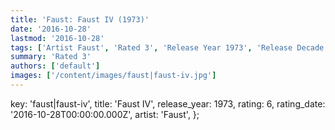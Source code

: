 ```yaml
---
title: 'Faust: Faust IV (1973)'
date: '2016-10-28'
lastmod: '2016-10-28'
tags: ['Artist Faust', 'Rated 3', 'Release Year 1973', 'Release Decade 1970']
summary: 'Rated 3'
authors: ['default']
images: ['/content/images/faust|faust-iv.jpg']
---
```


  key: 'faust|faust-iv',
  title: 'Faust IV',
  release_year: 1973,
  rating: 6,
  rating_date: '2016-10-28T00:00:00.000Z',
  artist: 'Faust',
};

<MusicRating data={data} />
